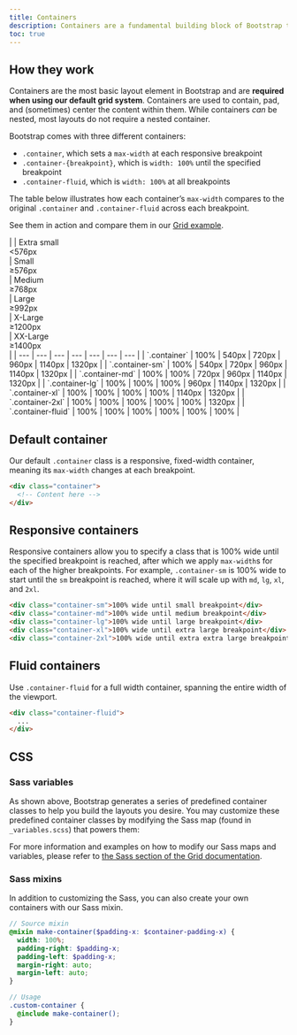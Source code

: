 ```yaml
---
title: Containers
description: Containers are a fundamental building block of Bootstrap that contain, pad, and align your content within a given device or viewport.
toc: true
---
```


## How they work

Containers are the most basic layout element in Bootstrap and are **required when using our default grid system**. Containers are used to contain, pad, and (sometimes) center the content within them. While containers *can* be nested, most layouts do not require a nested container.

Bootstrap comes with three different containers:

- `.container`, which sets a `max-width` at each responsive breakpoint
- `.container-{breakpoint}`, which is `width: 100%` until the specified breakpoint
- `.container-fluid`, which is `width: 100%` at all breakpoints

The table below illustrates how each container’s `max-width` compares to the original `.container` and `.container-fluid` across each breakpoint.

See them in action and compare them in our [Grid example]([[docsref:/examples/grid/#containers]]).

<BsTable>
|  | Extra small<div class="fw-normal">&lt;576px</div> | Small<div class="fw-normal">&ge;576px</div> | Medium<div class="fw-normal">&ge;768px</div> | Large<div class="fw-normal">&ge;992px</div> | X-Large<div class="fw-normal">&ge;1200px</div> | XX-Large<div class="fw-normal">&ge;1400px</div> |
| --- | --- | --- | --- | --- | --- | --- |
| `.container` | <span class="text-body-secondary">100%</span> | 540px | 720px | 960px | 1140px | 1320px |
| `.container-sm` | <span class="text-body-secondary">100%</span> | 540px | 720px | 960px | 1140px | 1320px |
| `.container-md` | <span class="text-body-secondary">100%</span> | <span class="text-body-secondary">100%</span> | 720px | 960px | 1140px | 1320px |
| `.container-lg` | <span class="text-body-secondary">100%</span> | <span class="text-body-secondary">100%</span> | <span class="text-body-secondary">100%</span> | 960px | 1140px | 1320px |
| `.container-xl` | <span class="text-body-secondary">100%</span> | <span class="text-body-secondary">100%</span> | <span class="text-body-secondary">100%</span> | <span class="text-body-secondary">100%</span> | 1140px | 1320px |
| `.container-2xl` | <span class="text-body-secondary">100%</span> | <span class="text-body-secondary">100%</span> | <span class="text-body-secondary">100%</span> | <span class="text-body-secondary">100%</span> | <span class="text-body-secondary">100%</span> | 1320px |
| `.container-fluid` | <span class="text-body-secondary">100%</span> | <span class="text-body-secondary">100%</span> | <span class="text-body-secondary">100%</span> | <span class="text-body-secondary">100%</span> | <span class="text-body-secondary">100%</span> | <span class="text-body-secondary">100%</span> |
</BsTable>

## Default container

Our default `.container` class is a responsive, fixed-width container, meaning its `max-width` changes at each breakpoint.

```html
<div class="container">
  <!-- Content here -->
</div>
```

## Responsive containers

Responsive containers allow you to specify a class that is 100% wide until the specified breakpoint is reached, after which we apply `max-width`s for each of the higher breakpoints. For example, `.container-sm` is 100% wide to start until the `sm` breakpoint is reached, where it will scale up with `md`, `lg`, `xl`, and `2xl`.

```html
<div class="container-sm">100% wide until small breakpoint</div>
<div class="container-md">100% wide until medium breakpoint</div>
<div class="container-lg">100% wide until large breakpoint</div>
<div class="container-xl">100% wide until extra large breakpoint</div>
<div class="container-2xl">100% wide until extra extra large breakpoint</div>
```

## Fluid containers

Use `.container-fluid` for a full width container, spanning the entire width of the viewport.

```html
<div class="container-fluid">
  ...
</div>
```

## CSS

### Sass variables

As shown above, Bootstrap generates a series of predefined container classes to help you build the layouts you desire. You may customize these predefined container classes by modifying the Sass map (found in `_variables.scss`) that powers them:

<ScssDocs name="container-max-widths" file="scss/_variables.scss" />

For more information and examples on how to modify our Sass maps and variables, please refer to [the Sass section of the Grid documentation]([[docsref:/layout/grid#css]]).

### Sass mixins

In addition to customizing the Sass, you can also create your own containers with our Sass mixin.

```scss
// Source mixin
@mixin make-container($padding-x: $container-padding-x) {
  width: 100%;
  padding-right: $padding-x;
  padding-left: $padding-x;
  margin-right: auto;
  margin-left: auto;
}

// Usage
.custom-container {
  @include make-container();
}
```
